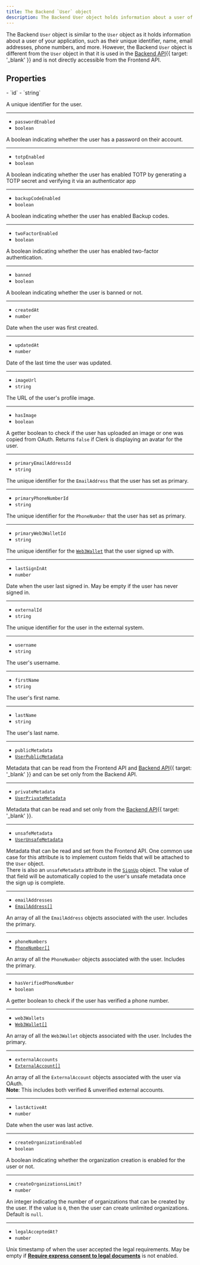 ```yaml
---
title: The Backend `User` object
description: The Backend User object holds information about a user of your application. However, the Backend User object is different from the User object in that it is used in the Backend API.
---
```


The Backend `User` object is similar to the `User` object as it holds information about a user of your application, such as their unique identifier, name, email addresses, phone numbers, and more. However, the Backend `User` object is different from the `User` object in that it is used in the [Backend API](/docs/reference/backend-api/tag/Users#operation/GetUser){{ target: '_blank' }} and is not directly accessible from the Frontend API.

## Properties

<Properties>
  - `id`
  - `string`

  A unique identifier for the user.

  ---

  - `passwordEnabled`
  - `boolean`

  A boolean indicating whether the user has a password on their account.

  ---

  - `totpEnabled`
  - `boolean`

  A boolean indicating whether the user has enabled TOTP by generating a TOTP secret and verifying it via an authenticator app

  ---

  - `backupCodeEnabled`
  - `boolean`

  A boolean indicating whether the user has enabled Backup codes.

  ---

  - `twoFactorEnabled`
  - `boolean`

  A boolean indicating whether the user has enabled two-factor authentication.

  ---

  - `banned`
  - `boolean`

  A boolean indicating whether the user is banned or not.

  ---

  - `createdAt`
  - `number`

  Date when the user was first created.

  ---

  - `updatedAt`
  - `number`

  Date of the last time the user was updated.

  ---

  - `imageUrl`
  - `string`

  The URL of the user's profile image.

  ---

  - `hasImage`
  - `boolean`

  A getter boolean to check if the user has uploaded an image or one was copied from OAuth. Returns `false` if Clerk is displaying an avatar for the user.

  ---

  - `primaryEmailAddressId`
  - `string`

  The unique identifier for the `EmailAddress` that the user has set as primary.

  ---

  - `primaryPhoneNumberId`
  - `string`

  The unique identifier for the `PhoneNumber` that the user has set as primary.

  ---

  - `primaryWeb3WalletId`
  - `string`

  The unique identifier for the [`Web3Wallet`][web3-ref] that the user signed up with.

  ---

  - `lastSignInAt`
  - `number`

  Date when the user last signed in. May be empty if the user has never signed in.

  ---

  - `externalId`
  - `string`

  The unique identifier for the user in the external system.

  ---

  - `username`
  - `string`

  The user's username.

  ---

  - `firstName`
  - `string`

  The user's first name.

  ---

  - `lastName`
  - `string`

  The user's last name.

  ---

  - `publicMetadata`
  - [`UserPublicMetadata`](/docs/references/javascript/types/metadata#user-public-metadata)

  Metadata that can be read from the Frontend API and [Backend API](/docs/reference/backend-api){{ target: '_blank' }} and can be set only from the Backend API.

  ---

  - `privateMetadata`
  - [`UserPrivateMetadata`](/docs/references/javascript/types/metadata#user-private-metadata)

  Metadata that can be read and set only from the [Backend API](/docs/reference/backend-api){{ target: '_blank' }}.

  ---

  - `unsafeMetadata`
  - [`UserUnsafeMetadata`](/docs/references/javascript/types/metadata#user-unsafe-metadata)

  Metadata that can be read and set from the Frontend API. One common use case for this attribute is to implement custom fields that will be attached to the `User` object.<br />There is also an `unsafeMetadata` attribute in the [`SignUp`](/docs/references/javascript/sign-up/sign-up) object. The value of that field will be automatically copied to the user's unsafe metadata once the sign up is complete.

  ---

  - `emailAddresses`
  - [`EmailAddress[]`][email-ref]

  An array of all the `EmailAddress` objects associated with the user. Includes the primary.

  ---

  - `phoneNumbers`
  - [`PhoneNumber[]`][phone-ref]

  An array of all the `PhoneNumber` objects associated with the user. Includes the primary.

  ---

  - `hasVerifiedPhoneNumber`
  - `boolean`

  A getter boolean to check if the user has verified a phone number.

  ---

  - `web3Wallets`
  - [`Web3Wallet[]`][web3-ref]

  An array of all the `Web3Wallet` objects associated with the user. Includes the primary.

  ---

  - `externalAccounts`
  - [`ExternalAccount[]`][exacc-ref]

  An array of all the `ExternalAccount` objects associated with the user via OAuth.<br />**Note**: This includes both verified & unverified external accounts.

  ---

  - `lastActiveAt`
  - `number`

  Date when the user was last active.

  ---

  - `createOrganizationEnabled`
  - `boolean`

  A boolean indicating whether the organization creation is enabled for the user or not.

  ---

  - `createOrganizationsLimit?`
  - `number`

  An integer indicating the number of organizations that can be created by the user. If the value is `0`, then the user can create unlimited organizations. Default is `null`.

  ---

  - `legalAcceptedAt?`
  - `number`

  Unix timestamp of when the user accepted the legal requirements. May be empty if [**Require express consent to legal documents**](/docs/authentication/configuration/legal-compliance) is not enabled.
</Properties>

[web3-ref]: /docs/references/javascript/web3-wallet/web3-wallet

[exacc-ref]: /docs/references/javascript/external-account

[email-ref]: /docs/references/javascript/email-address

[phone-ref]: /docs/references/javascript/phone-number
